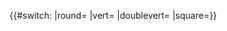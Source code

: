 {{#switch:{{{1|round}}}
|round={{Delimiter-es|⎞|&#9119;|⎠|{{{2|}}}}}
|vert={{Delimiter-es|│|│|│|{{{2|}}}}}
|doublevert={{Delimiter-es|║|║|║|{{{2|}}}}}
|square={{Delimiter-es|⎤|&#9125;|⎦|{{{2|}}}}}}}{{Delimiter-es|<sup>{{{sup|}}}</sup>&nbsp;|&nbsp;|<sub>{{{sub|}}}</sub>&nbsp;|{{{2|}}}}}</span><noinclude>{{doc}}</noinclude><!---ADD CATEGORIES TO THE \doc PAGE - NOT HERE - THANKS --->